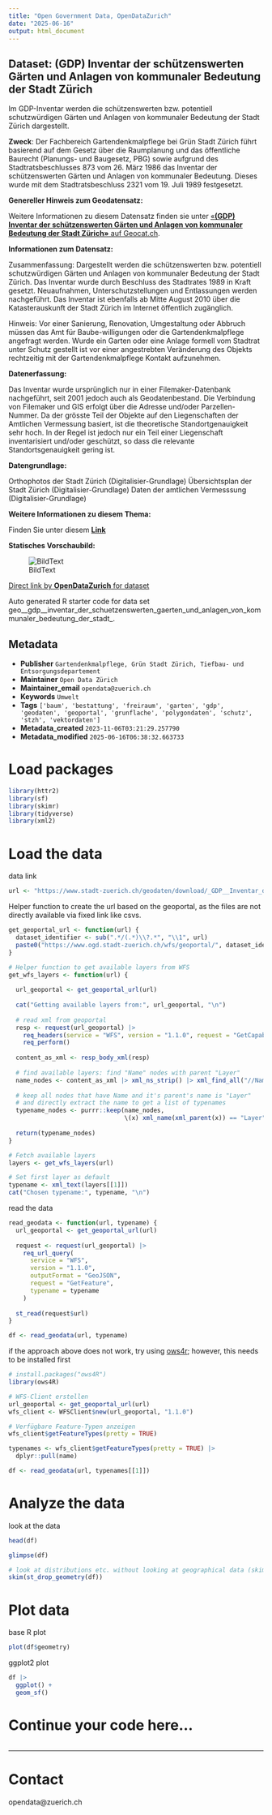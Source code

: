 ```yaml
---
title: "Open Government Data, OpenDataZurich"
date: "2025-06-16"
output: html_document
---
```


## Dataset: (GDP) Inventar der schützenswerten Gärten und Anlagen von kommunaler Bedeutung der Stadt Zürich

Im GDP-Inventar werden die schützenswerten bzw. potentiell schutzwürdigen Gärten und Anlagen von kommunaler Bedeutung der Stadt Zürich dargestellt.

**Zweck**: Der Fachbereich Gartendenkmalpflege bei Grün Stadt Zürich führt basierend auf dem Gesetz über die Raumplanung und das öffentliche Baurecht (Planungs- und Baugesetz, PBG) sowie aufgrund des Stadtratsbeschlusses 873 vom 26. März 1986 das Inventar der schützenswerten Gärten und Anlagen von kommunaler Bedeutung. Dieses wurde mit dem Stadtratsbeschluss 2321 vom 19. Juli 1989 festgesetzt.

**Genereller Hinweis zum Geodatensatz:**


Weitere Informationen zu diesem Datensatz finden sie unter [«**(GDP) Inventar der schützenswerten Gärten und Anlagen von kommunaler Bedeutung der Stadt Zürich»** auf Geocat.ch](https://www.geocat.ch/geonetwork/srv/ger/catalog.search#/metadata/efbeacb0-f492-3fe6-6cd3-63127a09bf0b).				
			   

**Informationen zum Datensatz:**

Zusammenfassung:
Dargestellt werden die schützenswerten bzw. potentiell schutzwürdigen Gärten und Anlagen von kommunaler Bedeutung der Stadt Zürich. Das Inventar wurde durch Beschluss des Stadtrates 1989 in Kraft gesetzt. Neuaufnahmen, Unterschutzstellungen und Entlassungen werden nachgeführt. Das Inventar ist ebenfalls ab Mitte August 2010 über die Katasterauskunft  der Stadt Zürich im Internet öffentlich zugänglich.  

Hinweis:
Vor einer Sanierung, Renovation, Umgestaltung oder Abbruch müssen das Amt für Baube-willigungen oder die Gartendenkmalpflege angefragt werden. Wurde ein Garten oder eine Anlage formell vom Stadtrat unter Schutz gestellt ist vor einer angestrebten Veränderung des Objekts rechtzeitig  mit der Gartendenkmalpflege Kontakt aufzunehmen.

**Datenerfassung:**

Das Inventar wurde ursprünglich nur in einer Filemaker-Datenbank nachgeführt, seit 2001 jedoch auch als Geodatenbestand. Die Verbindung von Filemaker und GIS erfolgt über die Adresse und/oder Parzellen-Nummer. Da   der grösste Teil der Objekte auf den Liegenschaften der Amtlichen Vermessung basiert, ist die theoretische Standortgenauigkeit sehr hoch. In der Regel ist jedoch nur ein Teil einer Liegenschaft inventarisiert und/oder geschützt, so dass die relevante Standortsgenauigkeit gering ist.

**Datengrundlage:**

Orthophotos der Stadt Zürich (Digitalisier-Grundlage)
Übersichtsplan der Stadt Zürich (Digitalisier-Grundlage)
Daten der amtlichen Vermesssung (Digitalisier-Grundlage)


**Weitere Informationen zu diesem Thema:**

Finden Sie unter diesem [**Link**](http://www.stadt-zuerich.ch/ted/de/index/gsz/planung_u_bau/inventare_und_grundlagen/gartendenkmalpflege-inventar.html)

**Statisches Vorschaubild:**

![BildText](https://www.gis.stadt-zuerich.ch/zueriplan_docs/geocat/efbeacb0-f492-3fe6-6cd3-63127a09bf0b.png)



[Direct link by **OpenDataZurich** for dataset](https://data.stadt-zuerich.ch/dataset/geo__gdp__inventar_der_schuetzenswerten_gaerten_und_anlagen_von_kommunaler_bedeutung_der_stadt_)

Auto generated R starter code for data set geo__gdp__inventar_der_schuetzenswerten_gaerten_und_anlagen_von_kommunaler_bedeutung_der_stadt_.

## Metadata

- **Publisher** `Gartendenkmalpflege, Grün Stadt Zürich, Tiefbau- und Entsorgungsdepartement`
- **Maintainer** `Open Data Zürich`
- **Maintainer_email** `opendata@zuerich.ch`
- **Keywords** `Umwelt`
- **Tags** `['baum', 'bestattung', 'freiraum', 'garten', 'gdp', 'geodaten', 'geoportal', 'grunflache', 'polygondaten', 'schutz', 'stzh', 'vektordaten']`
- **Metadata_created** `2023-11-06T03:21:29.257790`
- **Metadata_modified** `2025-06-16T06:38:32.663733`


# Load packages

```r
library(httr2)
library(sf)
library(skimr)
library(tidyverse)
library(xml2)
```

# Load the data

data link
```r
url <- "https://www.stadt-zuerich.ch/geodaten/download/_GDP__Inventar_der_schuetzenswerten_Gaerten_und_Anlagen_von_kommunaler_Bedeutung_der_Stadt_Zuerich?format=geojson_link"
```


Helper function to create the url based on the geoportal, as the files are not directly available via fixed link like csvs.
```r
get_geoportal_url <- function(url) {
  dataset_identifier <- sub(".*/(.*)\\?.*", "\\1", url)
  paste0("https://www.ogd.stadt-zuerich.ch/wfs/geoportal/", dataset_identifier)
}
```

```r
# Helper function to get available layers from WFS
get_wfs_layers <- function(url) {
  
  url_geoportal <- get_geoportal_url(url)
  
  cat("Getting available layers from:", url_geoportal, "\n")
  
  # read xml from geoportal
  resp <- request(url_geoportal) |> 
    req_headers(service = "WFS", version = "1.1.0", request = "GetCapabilities") |> 
    req_perform()
  
  content_as_xml <- resp_body_xml(resp)
  
  # find available layers: find "Name" nodes with parent "Layer"
  name_nodes <- content_as_xml |> xml_ns_strip() |> xml_find_all("//Name")
  
  # keep all nodes that have Name and it's parent's name is "Layer"
  # and directly extract the name to get a list of typenames
  typename_nodes <- purrr::keep(name_nodes,
                                \(x) xml_name(xml_parent(x)) == "Layer")
  
  return(typename_nodes)
}

# Fetch available layers
layers <- get_wfs_layers(url)

# Set first layer as default
typename <- xml_text(layers[[1]])
cat("Chosen typename:", typename, "\n")
```

read the data
```r
read_geodata <- function(url, typename) {
  url_geoportal <- get_geoportal_url(url)
  
  request <- request(url_geoportal) |>
    req_url_query(
      service = "WFS",
      version = "1.1.0",
      outputFormat = "GeoJSON",
      request = "GetFeature",
      typename = typename
    )
  
  st_read(request$url)
}

df <- read_geodata(url, typename)
```

if the approach above does not work, try using [ows4r](https://eblondel.github.io/ows4R/); however, this needs to be installed first
```r
# install.packages("ows4R")
library(ows4R)

# WFS-Client erstellen
url_geoportal <- get_geoportal_url(url)
wfs_client <- WFSClient$new(url_geoportal, "1.1.0")

# Verfügbare Feature-Typen anzeigen
wfs_client$getFeatureTypes(pretty = TRUE)

typenames <- wfs_client$getFeatureTypes(pretty = TRUE) |> 
  dplyr::pull(name)

df <- read_geodata(url, typenames[[1]])
```

# Analyze the data

look at the data
```r
head(df)
```

```r
glimpse(df)
```

```r
# look at distributions etc. without looking at geographical data (skim cannot deal with geometries)
skim(st_drop_geometry(df))
```

# Plot data

base R plot
```r
plot(df$geometry)
```

ggplot2 plot
```r
df |>
  ggplot() +
  geom_sf()
```

# Continue your code here...

```r

```

------------------------------------------------------------------------

# Contact

opendata@zuerich.ch
